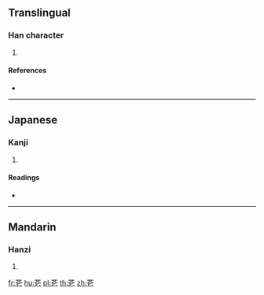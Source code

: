 {{character info/new}}
==Translingual==

===Han character===
{{Han char|rn=140|rad=艸|as=04|sn=10|four=|canj=TOP,XTOP}}

# {{defn|Han|sort=艸04}}

====References====
* {{Han ref|kx=1021.010|dkj=30735|dj=1479.020|hdz=53182.090|uh=82B2|ud=33458}}

----

==Japanese==

===Kanji===
{{ja-kanji|grade=|rs=艸04}}

# {{defn|lang=ja|sort=艸04}}

====Readings====
* {{ja-readings|on=[[くわ]] (kuwa), [[か]] (ka)|kun=[[はな]] (hana)|nanori=}}

----

==Mandarin==

===Hanzi===
{{cmn-hanzi|pin=[[huā]] ([[hua1]])|wg=hua<sup>1</sup>}}

# {{defn|lang=cmn|sort=艸04}}

[[fr:芲]]
[[hu:芲]]
[[pl:芲]]
[[th:芲]]
[[zh:芲]]